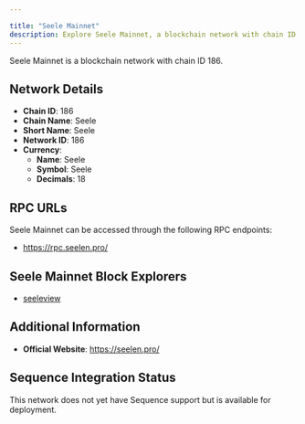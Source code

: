 ```yaml
---

title: "Seele Mainnet"
description: Explore Seele Mainnet, a blockchain network with chain ID 186. Learn about its native currency, Seele, and how to interact with the network.
---
```




Seele Mainnet is a blockchain network with chain ID 186.

## Network Details

- **Chain ID**: 186
- **Chain Name**: Seele
- **Short Name**: Seele
- **Network ID**: 186
- **Currency**: 
  - **Name**: Seele
  - **Symbol**: Seele
  - **Decimals**: 18

## RPC URLs

Seele Mainnet can be accessed through the following RPC endpoints:

- https://rpc.seelen.pro/

## Seele Mainnet Block Explorers

- [seeleview](https://seeleview.net)

## Additional Information

- **Official Website**: https://seelen.pro/

## Sequence Integration Status

This network does not yet have Sequence support but is available for deployment.
